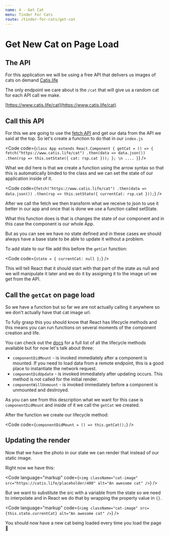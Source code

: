 ```yaml
---
name: 4 - Get Cat
menu: Tinder For Cats
route: /tinder-for-cats/get-cat
---
```




# Get New Cat on Page Load

## The API

For this application we will be using a free API that delivers us images of cats on demand <a href="https://www.catis.life/">Catis.life</a>

The only endpoint we care about is the `/cat` that will give us a random cat for each API call we make.

[https://www.catis.life/cat](https://www.catis.life/cat)

## Call this API

For this we are going to use the [fetch API](https://developers.google.com/web/updates/2015/03/introduction-to-fetch) and get our data from the API we said at the top. So let's create a function to do that in our `index.js`

<Code code={`
class App extends React.Component {
  getCat = () => {
    fetch("https://www.catis.life/cat")
      .then(data => data.json())
      .then(rsp => this.setState({ cat: rsp.cat }));
  };
  \n
  ....
}
`} />

What we did here is that we create a function using the arrow syntax so that this is automatically binded to the class and we can set the state of our application inside of it.

<Code code={`
    fetch("https://www.catis.life/cat")
      .then(data => data.json())
      .then(rsp => this.setState({ currentCat: rsp.cat }));
`} />

After we call the fetch we then transform what we receive to json to use it better in our app and once that is done we use a function called setState.

What this function does is that is changes the state of our component and in this case the component is our whole App.

But as you can see we have no state defined and in these cases we should always have a base state to be able to update it without a problem.

To add state to our file add this before the `getCat` function:

<Code code={`
  state = {
    currentCat: null
  };
`} />


This will tell React that it should start with that part of the state as null and we will manipulate it later and we do it by assigning it to the image url we get from the API.

## Call the `getCat` on page load

So we have a function but so far we are not actually calling it anywhere so we don't actually have that cat image url.

To fully grasp this you should know that React has lifecycle methods and this means you can run functions on several moments of the component creation and life.

You can check out the [docs](https://reactjs.org/docs/react-component.html#the-component-lifecycle) for a full list of all the lifecycle methods available but for now let's talk about three:

* `componentDidMount` - is invoked immediately after a component is mounted. If you need to load data from a remote endpoint, this is a good place to instantiate the network request.
* `componentDidUpdate` - is invoked immediately after updating occurs. This method is not called for the initial render.
* `componentWillUnmount` -  is invoked immediately before a component is unmounted and destroyed.


As you can see from this description what we want for this case is `componentDidMount` and inside of it we call the `getCat` we created.

After the function we create our lifecycle method:

<Code code={`
  componentDidMount = () => this.getCat();
`} />

## Updating the render

Now that we have the photo in our state we can render that instead of our static image.

Right now we have this:

<Code
  language="markup"
  code={`
<img
  className="cat-image"
  src="https://catis.life/placeholder/400"
  alt="An awesome cat"
/>
  `} />

  But we want to substitute the src with a variable from the state so we need to interpolate and in React we do that by wrapping the property value in `{}`.


<Code
  language="markup"
  code={`
<img
  className="cat-image"
  src={this.state.currentCat}
  alt="An awesome cat"
/>
  `} />

You should now have a new cat being loaded every time you load the page 🎉
